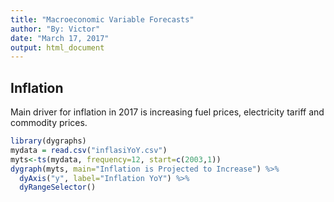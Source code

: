 ```yaml
---
title: "Macroeconomic Variable Forecasts"
author: "By: Victor"
date: "March 17, 2017"
output: html_document
---
```




## Inflation

Main driver for inflation in 2017 is increasing fuel prices, electricity tariff and commodity prices.


```r
library(dygraphs)
mydata = read.csv("inflasiYoY.csv")
myts<-ts(mydata, frequency=12, start=c(2003,1))
dygraph(myts, main="Inflation is Projected to Increase") %>%
  dyAxis("y", label="Inflation YoY") %>%
  dyRangeSelector()
```
